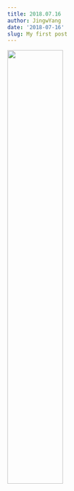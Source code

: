 ```yaml
---
title: 2018.07.16
author: JingwYang
date: '2018-07-16'
slug: My first post
---
```


![](/post/2018-07-16_files/WechatIMG131.jpeg){width=50% height=50%}